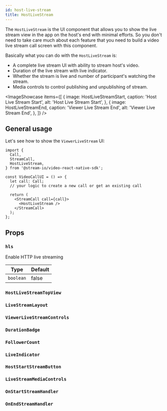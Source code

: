 ```yaml
---
id: host-live-stream
title: HostLiveStream
---
```




The `HostLiveStream` is the UI component that allows you to show the live stream view in the app on the host's end with minimal efforts. So you don't need to take care much about each feature that you need to build a video live stream call screen with this component.

Basically what you can do with the `HostLiveStream` is:

- A complete live stream UI with ability to stream host's video.
- Duration of the live stream with live indicator.
- Whether the stream is live and number of participant's watching the stream.
- Media controls to control publishing and unpublishing of stream.

<ImageShowcase
  items={[
    {
      image: HostLiveStreamStart,
      caption: 'Host Live Stream Start',
      alt: 'Host Live Stream Start',
    },
    {
      image: HostLiveStreamEnd,
      caption: 'Viewer Live Stream End',
      alt: 'Viewer Live Stream End',
    },
  ]}
/>

## General usage

Let's see how to show the `ViewerLiveStream` UI:

```tsx {13}
import {
  Call,
  StreamCall,
  HostLiveStream,
} from '@stream-io/video-react-native-sdk';

const VideoCallUI = () => {
  let call: Call;
  // your logic to create a new call or get an existing call

  return (
    <StreamCall call={call}>
      <HostLiveStream />
    </StreamCall>
  );
};
```

## Props

### `hls`

Enable HTTP live streaming

| Type      | Default |
| --------- | ------- |
| `boolean` | false   |

### `HostLiveStreamTopView`

<HostLiveStreamTopView />

### `LiveStreamLayout`

<LiveStreamLayout />

### `ViewerLiveStreamControls`

<HostLiveStreamControls />

### `DurationBadge`

<DurationBadge />

### `FollowerCount`

<FollowerCount />

### `LiveIndicator`

<LiveIndicator />

### `HostStartStreamButton`

<HostStartStreamButton />

### `LiveStreamMediaControls`

<LiveStreamMediaControls />

### `OnStartStreamHandler`

<OnStartStreamHandler />

### `OnEndStreamHandler`

<OnEndStreamHandler />
